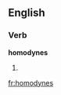 ==English==

===Verb===
'''homodynes'''

# {{third-person singular of|[[homodyne]]}}

[[fr:homodynes]]